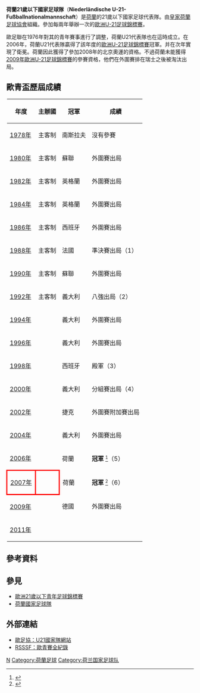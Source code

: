 {{National football team-2 |
  Name               = 荷蘭U-21<br />''Netherlands U21'' <!-- 注释: |
  Badge              = Netherlands national football team logo.svg --> |
  Nickname           = ''Jong Oranje''（小橙軍） |
  Association        = [[皇家荷蘭足球協會|皇家荷蘭足球協會]] |
  Coach              = [[佛普德·德汉|佛普德·德汉]]<br />（Foppe de Haan） |
  Captain            = [[吉亚尼·祖维尔罗内|-{zh-hans:吉亚尼·祖维尔罗内; zh-hk:蘇華龍;}-]]<br />（{{lang|nl|Gianni Zuiverloon}}）|
  Most caps          = [[阿诺尔德·扬·布吕欣克|阿诺尔德·扬·布吕欣克]]<br />（Arnold Bruggink，31次） |
  Top scorer         = [[克拉斯-扬·亨特拉尔|克拉斯-扬·亨特拉尔]]<br />（Klaas-Jan Huntelaar，18球） |
|pattern_la1=|pattern_b1=_nether08|pattern_ra1=|  
|leftarm1=FF4500|body1=FF4500|rightarm1=FF4500|shorts1=FFFFFF|socks1=87CEFA|
|pattern_la2=|pattern_b2=_nether0709a|pattern_ra2=|
|leftarm2=87CEFA|body2=87CEFA|rightarm2=87CEFA|shorts2=0047AB|socks2=FFFFFF|
  First game         = '''U-23'''： {{flagicon|BUL}} 保加利亞 3-1 荷蘭 {{flagicon|NED}}<br>[[索菲亞|索菲亞]]，1968年4月17日<br>'''U-21'''： {{flagicon|GDR}} 東德 2-0 荷蘭 {{flagicon|NED}}<br>[[罗斯托克|罗斯托克]]，1978年11月14日 |
  Largest win        = {{flagicon|San Marino}} 聖馬力諾 0-7 荷蘭 {{flagicon|NED}}<br>[[圣马力诺|圣马力诺]]，1997年4月29日 |
  Largest loss       = 曾5次以3-0落敗<br><center>（紀錄只計算正式比賽）</center> |

UEFAu21Champ apps = 6 |
UEFAu21Champ first = [[1988_UEFA_European_Under-21_Football_Championship|1988年]] |
UEFAu21Champ best =  冠軍：[[2006_UEFA_European_Under-21_Football_Championship|2006年]]、[[2007年歐洲U-21足球錦標賽|2007年]] |
}}
'''荷蘭21歲以下國家足球隊'''（'''Niederländische U-21-Fußballnationalmannschaft'''）是[[荷蘭|荷蘭]]的21歲以下國家足球代表隊。由[[皇家荷蘭足球協會|皇家荷蘭足球協會]]組織。參加每兩年舉辦一次的[[歐洲U-21足球錦標賽|歐洲U-21足球錦標賽]]。

歐足聯在1976年對其的青年賽事進行了調整，荷蘭U21代表隊也在這時成立。在2006年，荷蘭U21代表隊贏得了該年度的[[歐洲U-21足球錦標賽|歐洲U-21足球錦標賽]]冠軍。并在次年實現了衛冕。荷蘭因此獲得了參加2008年的北京奧運的資格。不過荷蘭未能獲得[[2009年歐洲U-21足球錦標賽|2009年歐洲U-21足球錦標賽]]的參賽資格，他們在外圍賽排在瑞士之後被淘汰出局。

== 歐青盃歷屆成績 ==
{| class="wikitable" cellpadding=5
|-
! 年度 !! 主辦國 !! 冠軍 !! 成績
|-
|[[1978_UEFA_European_Under-21_Football_Championship|1978年]] || 主客制 || {{flagicon|Yugoslavia}} 南斯拉夫 || 沒有參賽
|-
|[[1980_UEFA_European_Under-21_Football_Championship|1980年]] || 主客制 || {{flagicon|Soviet Union}} 蘇聯 || 外圍賽出局
|- 
|[[1982_UEFA_European_Under-21_Football_Championship|1982年]] || 主客制 || {{flagicon|England}} 英格蘭 || 外圍賽出局
|- 
|[[1984_UEFA_European_Under-21_Football_Championship|1984年]] || 主客制 || {{flagicon|England}} 英格蘭 || 外圍賽出局
|- 
|[[1986_UEFA_European_Under-21_Football_Championship|1986年]] || 主客制 || {{flagicon|Spain}} 西班牙 || 外圍賽出局
|-
|[[1988_UEFA_European_Under-21_Football_Championship|1988年]] || 主客制 || {{flagicon|France}} 法國 || 準決賽出局（1）
|-
|[[1990_UEFA_European_Under-21_Football_Championship|1990年]] || 主客制 || {{flagicon|Soviet Union}} 蘇聯 || 外圍賽出局
|-
|[[1992_UEFA_European_Under-21_Football_Championship|1992年]] || 主客制 || {{flagicon|Italy}} 義大利 || 八強出局（2）
|- 
|[[1994_UEFA_European_Under-21_Football_Championship|1994年]] || {{FRA}} || {{flagicon|Italy}} 義大利 || 外圍賽出局
|- 
|[[1996_UEFA_European_Under-21_Football_Championship|1996年]] || {{ESP}} || {{flagicon|Italy}} 義大利 || 外圍賽出局 
|- 
|[[1998_UEFA_European_Under-21_Football_Championship|1998年]] || {{ROM}} || {{flagicon|Spain}} 西班牙 || 殿軍（3）
|- 
|[[2000_UEFA_European_Under-21_Football_Championship|2000年]] || {{SVK}} || {{flagicon|Italy}} 義大利 || 分組賽出局（4）
|-
|[[2002_UEFA_European_Under-21_Football_Championship|2002年]] || {{SUI}} || {{flagicon|Czech Republic}} 捷克 || 外圍賽附加賽出局
|-
|[[2004_UEFA_European_Under-21_Football_Championship|2004年]] || {{GER}} || {{flagicon|Italy}} 義大利 || 外圍賽出局
|- bgcolor=gold
|[[2006_UEFA_European_Under-21_Football_Championship|2006年]] || {{POR}} || {{flagicon|Netherlands}} 荷蘭 || '''冠軍''' <small><ref>{{cite web |language=en |url=http://www.uefa.com/competitions/under21/history/season=2006/intro.html |title=2006: Huntelaar thrives in Dutch triumph |publisher=[[UEFA|''uefa.com'']] |date= |accessdate=2009-07-14 |archive-date=2009-10-04 |archive-url=https://web.archive.org/web/20091004175927/http://www.uefa.com/competitions/under21/history/season%3D2006/intro.html |dead-url=no }}</ref></small>（5）
|- bgcolor=gold
|style="border: 3px solid red"|[[2007年歐洲U-21足球錦標賽|2007年]] ||style="border: 3px solid red"| {{NED}} || {{flagicon|Netherlands}} 荷蘭 || '''冠軍''' <small><ref>{{cite web |language=en |url=http://www.uefa.com/competitions/under21/history/season=2007/intro.html |title=2007: Dutch double for De Haan |publisher=[[UEFA|''uefa.com'']] |date= |accessdate=2009-07-14 |deadurl=yes |archiveurl=https://web.archive.org/web/20090917020305/http://www.uefa.com/competitions/under21/history/season%3D2007/intro.html |archivedate=2009-09-17 }}</ref></small>（6）
|-
|[[2009年歐洲U-21足球錦標賽|2009年]] || {{SWE}} || {{flagicon|Germany}} 德國 || 外圍賽出局
|- 
|[[2011年歐洲U-21足球錦標賽|2011年]] || {{DEN}} ||  ||
|}

== 參考資料 ==
{{reflist}}

== 參見 ==
* [[歐洲21歲以下青年足球錦標賽|歐洲21歲以下青年足球錦標賽]]
* [[荷蘭國家足球隊|荷蘭國家足球隊]]

==外部連結==
* [http://www.uefa.com/competitions/under21/teams/team=200095/index.html 歐足協：U21國家隊網站] {{Wayback|url=http://www.uefa.com/competitions/under21/teams/team=200095/index.html |date=20090901082928 }}
* [http://www.rsssf.com/tablese/europe-u21.html RSSSF：歐青賽全紀錄] {{Wayback|url=http://www.rsssf.com/tablese/europe-u21.html |date=20051213223313 }}

{{UEFA under-21 teams}}

[[Category:歐洲U21國家足球隊|N]]
[[Category:荷蘭足球|Category:荷蘭足球]]
[[Category:荷兰国家足球队|Category:荷兰国家足球队]]